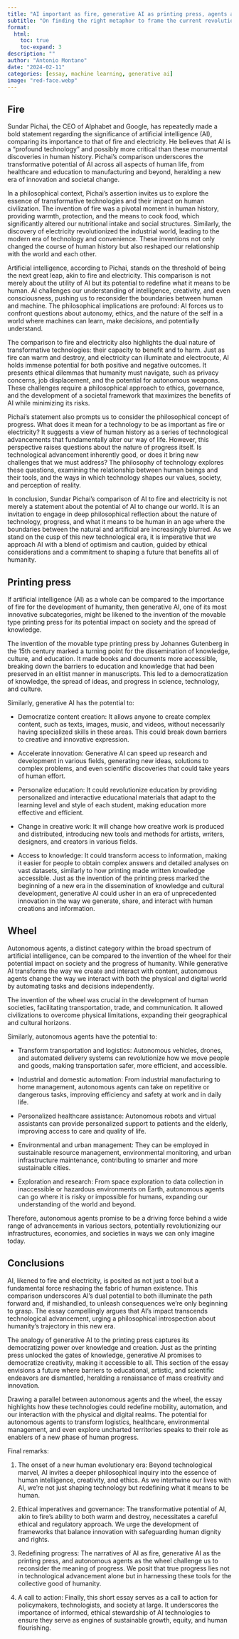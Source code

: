 ```yaml
---
title: "AI important as fire, generative AI as printing press, agents as wheel?"
subtitle: "On finding the right metaphor to frame the current revolution"
format:
  html:
    toc: true
    toc-expand: 3
description: ""
author: "Antonio Montano"
date: "2024-02-11"
categories: [essay, machine learning, generative ai]
image: "red-face.webp"
---
```


## Fire

Sundar Pichai, the CEO of Alphabet and Google, has repeatedly made a bold statement regarding the significance of artificial intelligence (AI), comparing its importance to that of fire and electricity. He believes that AI is a "profound technology" and possibly more critical than these monumental discoveries in human history. Pichai's comparison underscores the transformative potential of AI across all aspects of human life, from healthcare and education to manufacturing and beyond, heralding a new era of innovation and societal change​​.

In a philosophical context, Pichai's assertion invites us to explore the essence of transformative technologies and their impact on human civilization. The invention of fire was a pivotal moment in human history, providing warmth, protection, and the means to cook food, which significantly altered our nutritional intake and social structures. Similarly, the discovery of electricity revolutionized the industrial world, leading to the modern era of technology and convenience. These inventions not only changed the course of human history but also reshaped our relationship with the world and each other.

Artificial intelligence, according to Pichai, stands on the threshold of being the next great leap, akin to fire and electricity. This comparison is not merely about the utility of AI but its potential to redefine what it means to be human. AI challenges our understanding of intelligence, creativity, and even consciousness, pushing us to reconsider the boundaries between human and machine. The philosophical implications are profound: AI forces us to confront questions about autonomy, ethics, and the nature of the self in a world where machines can learn, make decisions, and potentially understand.

The comparison to fire and electricity also highlights the dual nature of transformative technologies: their capacity to benefit and to harm. Just as fire can warm and destroy, and electricity can illuminate and electrocute, AI holds immense potential for both positive and negative outcomes. It presents ethical dilemmas that humanity must navigate, such as privacy concerns, job displacement, and the potential for autonomous weapons. These challenges require a philosophical approach to ethics, governance, and the development of a societal framework that maximizes the benefits of AI while minimizing its risks.

Pichai's statement also prompts us to consider the philosophical concept of progress. What does it mean for a technology to be as important as fire or electricity? It suggests a view of human history as a series of technological advancements that fundamentally alter our way of life. However, this perspective raises questions about the nature of progress itself. Is technological advancement inherently good, or does it bring new challenges that we must address? The philosophy of technology explores these questions, examining the relationship between human beings and their tools, and the ways in which technology shapes our values, society, and perception of reality.

In conclusion, Sundar Pichai's comparison of AI to fire and electricity is not merely a statement about the potential of AI to change our world. It is an invitation to engage in deep philosophical reflection about the nature of technology, progress, and what it means to be human in an age where the boundaries between the natural and artificial are increasingly blurred. As we stand on the cusp of this new technological era, it is imperative that we approach AI with a blend of optimism and caution, guided by ethical considerations and a commitment to shaping a future that benefits all of humanity.

## Printing press

If artificial intelligence (AI) as a whole can be compared to the importance of fire for the development of humanity, then generative AI, one of its most innovative subcategories, might be likened to the invention of the movable type printing press for its potential impact on society and the spread of knowledge.

The invention of the movable type printing press by Johannes Gutenberg in the 15th century marked a turning point for the dissemination of knowledge, culture, and education. It made books and documents more accessible, breaking down the barriers to education and knowledge that had been preserved in an elitist manner in manuscripts. This led to a democratization of knowledge, the spread of ideas, and progress in science, technology, and culture.

Similarly, generative AI has the potential to:

-   Democratize content creation: It allows anyone to create complex content, such as texts, images, music, and videos, without necessarily having specialized skills in these areas. This could break down barriers to creative and innovative expression.

-   Accelerate innovation: Generative AI can speed up research and development in various fields, generating new ideas, solutions to complex problems, and even scientific discoveries that could take years of human effort.

-   Personalize education: It could revolutionize education by providing personalized and interactive educational materials that adapt to the learning level and style of each student, making education more effective and efficient.

-   Change in creative work: It will change how creative work is produced and distributed, introducing new tools and methods for artists, writers, designers, and creators in various fields.

-   Access to knowledge: It could transform access to information, making it easier for people to obtain complex answers and detailed analyses on vast datasets, similarly to how printing made written knowledge accessible. Just as the invention of the printing press marked the beginning of a new era in the dissemination of knowledge and cultural development, generative AI could usher in an era of unprecedented innovation in the way we generate, share, and interact with human creations and information.

## Wheel

Autonomous agents, a distinct category within the broad spectrum of artificial intelligence, can be compared to the invention of the wheel for their potential impact on society and the progress of humanity. While generative AI transforms the way we create and interact with content, autonomous agents change the way we interact with both the physical and digital world by automating tasks and decisions independently.

The invention of the wheel was crucial in the development of human societies, facilitating transportation, trade, and communication. It allowed civilizations to overcome physical limitations, expanding their geographical and cultural horizons.

Similarly, autonomous agents have the potential to:

-   Transform transportation and logistics: Autonomous vehicles, drones, and automated delivery systems can revolutionize how we move people and goods, making transportation safer, more efficient, and accessible.

-   Industrial and domestic automation: From industrial manufacturing to home management, autonomous agents can take on repetitive or dangerous tasks, improving efficiency and safety at work and in daily life.

-   Personalized healthcare assistance: Autonomous robots and virtual assistants can provide personalized support to patients and the elderly, improving access to care and quality of life.

-   Environmental and urban management: They can be employed in sustainable resource management, environmental monitoring, and urban infrastructure maintenance, contributing to smarter and more sustainable cities.

-   Exploration and research: From space exploration to data collection in inaccessible or hazardous environments on Earth, autonomous agents can go where it is risky or impossible for humans, expanding our understanding of the world and beyond.

Therefore, autonomous agents promise to be a driving force behind a wide range of advancements in various sectors, potentially revolutionizing our infrastructures, economies, and societies in ways we can only imagine today.

## Conclusions

AI, likened to fire and electricity, is posited as not just a tool but a fundamental force reshaping the fabric of human existence. This comparison underscores AI's dual potential to both illuminate the path forward and, if mishandled, to unleash consequences we're only beginning to grasp. The essay compellingly argues that AI's impact transcends technological advancement, urging a philosophical introspection about humanity's trajectory in this new era.

The analogy of generative AI to the printing press captures its democratizing power over knowledge and creation. Just as the printing press unlocked the gates of knowledge, generative AI promises to democratize creativity, making it accessible to all. This section of the essay envisions a future where barriers to educational, artistic, and scientific endeavors are dismantled, heralding a renaissance of mass creativity and innovation.

Drawing a parallel between autonomous agents and the wheel, the essay highlights how these technologies could redefine mobility, automation, and our interaction with the physical and digital realms. The potential for autonomous agents to transform logistics, healthcare, environmental management, and even explore uncharted territories speaks to their role as enablers of a new phase of human progress.

Final remarks:

1.  The onset of a new human evolutionary era: Beyond technological marvel, AI invites a deeper philosophical inquiry into the essence of human intelligence, creativity, and ethics. As we intertwine our lives with AI, we're not just shaping technology but redefining what it means to be human.

2.  Ethical imperatives and governance: The transformative potential of AI, akin to fire's ability to both warm and destroy, necessitates a careful ethical and regulatory approach. We urge the development of frameworks that balance innovation with safeguarding human dignity and rights.

3.  Redefining progress: The narratives of AI as fire, generative AI as the printing press, and autonomous agents as the wheel challenge us to reconsider the meaning of progress. We posit that true progress lies not in technological advancement alone but in harnessing these tools for the collective good of humanity.

4.  A call to action: Finally, this short essay serves as a call to action for policymakers, technologists, and society at large. It underscores the importance of informed, ethical stewardship of AI technologies to ensure they serve as engines of sustainable growth, equity, and human flourishing.